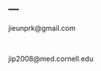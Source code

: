 ---
---

<link rel="stylesheet" href="styles.css" type="text/css">

jieunprk@gmail.com

<br>

jip2008@med.cornell.edu

